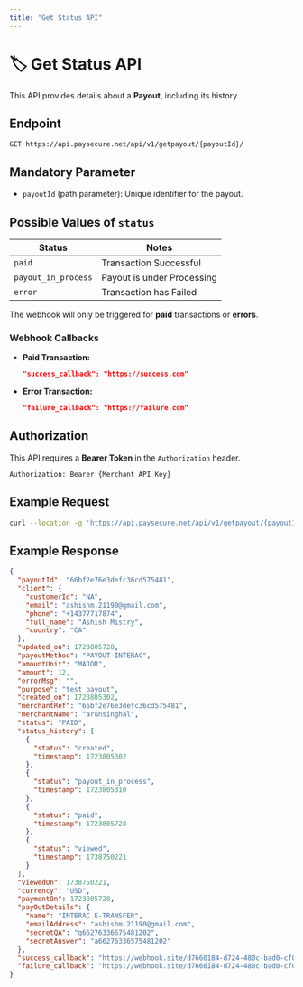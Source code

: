 ```yaml
---
title: "Get Status API"
---
```


# 🏷️ Get Status API

This API provides details about a **Payout**, including its history.

## Endpoint

```
GET https://api.paysecure.net/api/v1/getpayout/{payoutId}/
```

## Mandatory Parameter

- `payoutId` (path parameter): Unique identifier for the payout.

## Possible Values of `status`

| Status               | Notes                              |
|----------------------|----------------------------------|
| `paid`              | Transaction Successful           |
| `payout_in_process` | Payout is under Processing       |
| `error`             | Transaction has Failed           |

The webhook will only be triggered for **paid** transactions or **errors**.

### Webhook Callbacks

- **Paid Transaction:**
  ```json
  "success_callback": "https://success.com"
  ```
- **Error Transaction:**
  ```json
  "failure_callback": "https://failure.com"
  ```

## Authorization

This API requires a **Bearer Token** in the `Authorization` header.

```http
Authorization: Bearer {Merchant API Key}
```

## Example Request

```bash
curl --location -g 'https://api.paysecure.net/api/v1/getpayout/{payoutId}/'
```

## Example Response

```json
{
  "payoutId": "66bf2e76e3defc36cd575481",
  "client": {
    "customerId": "NA",
    "email": "ashishm.21190@gmail.com",
    "phone": "+14377717874",
    "full_name": "Ashish Mistry",
    "country": "CA"
  },
  "updated_on": 1723805728,
  "payoutMethod": "PAYOUT-INTERAC",
  "amountUnit": "MAJOR",
  "amount": 12,
  "errorMsg": "",
  "purpose": "test payout",
  "created_on": 1723805302,
  "merchantRef": "66bf2e76e3defc36cd575481",
  "merchantName": "arunsinghal",
  "status": "PAID",
  "status_history": [
    {
      "status": "created",
      "timestamp": 1723805302
    },
    {
      "status": "payout_in_process",
      "timestamp": 1723805310
    },
    {
      "status": "paid",
      "timestamp": 1723805728
    },
    {
      "status": "viewed",
      "timestamp": 1738750221
    }
  ],
  "viewedOn": 1738750221,
  "currency": "USD",
  "paymentOn": 1723805728,
  "payOutDetails": {
    "name": "INTERAC E-TRANSFER",
    "emailAddress": "ashishm.21190@gmail.com",
    "secretQA": "q66276336575481202",
    "secretAnswer": "a66276336575481202"
  },
  "success_callback": "https://webhook.site/d7660184-d724-480c-bad0-cf0480f5518e",
  "failure_callback": "https://webhook.site/d7660184-d724-480c-bad0-cf0480f5518e"
}
